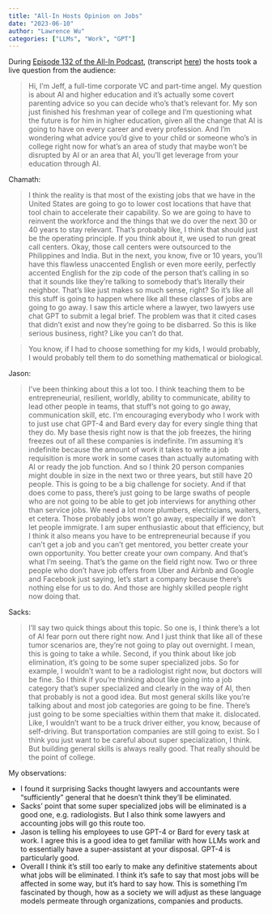 ```yaml
---
title: "All-In Hosts Opinion on Jobs"
date: "2023-06-10"
author: "Lawrence Wu"
categories: ["LLMs", "Work", "GPT"]
---
```


During [Episode 132 of the All-In Podcast](https://www.youtube.com/watch?v=aPMNbMR1p70&ab_channel=All-InPodcast), (transcript [here](https://steno.ai/all-in-with-chamath-jason-sacks/e132-sec-goes-after-crypto-giants-sequoia-splits-livpga-messis)) the hosts took a live question from the audience:

> Hi, I'm Jeff, a full-time corporate VC and part-time angel. My question is about AI and higher education and it's actually some covert parenting advice so you can decide who's that's relevant for. My son just finished his freshman year of college and I'm questioning what the future is for him in higher education, given all the change that AI is going to have on every career and every profession. And I'm wondering what advice you'd give to your child or someone who's in college right now for what's an area of study that maybe won't be disrupted by AI or an area that AI, you'll get leverage from your education through AI.

Chamath:

> I think the reality is that most of the existing jobs that we have in the United States are going to go to lower cost locations that have that tool chain to accelerate their capability. So we are going to have to reinvent the workforce and the things that we do over the next 30 or 40 years to stay relevant. That's probably like, I think that should just be the operating principle. If you think about it, we used to run great call centers. Okay, those call centers were outsourced to the Philippines and India. But in the next, you know, five or 10 years, you'll have this flawless unaccented English or even more eerily, perfectly accented English for the zip code of the person that's calling in so that it sounds like they're talking to somebody that's literally their neighbor. That's like just makes so much sense, right? So it's like all this stuff is going to happen where like all these classes of jobs are going to go away. I saw this article where a lawyer, two lawyers use chat GPT to submit a legal brief. The problem was that it cited cases that didn't exist and now they're going to be disbarred. So this is like serious business, right? Like you can't do that.

> You know, if I had to choose something for my kids, I would probably, I would probably tell them to do something mathematical or biological.

Jason: 

> I've been thinking about this a lot too. I think teaching them to be entrepreneurial, resilient, worldly, ability to communicate, ability to lead other people in teams, that stuff's not going to go away, communication skill, etc. I'm encouraging everybody who I work with to just use chat GPT-4 and Bard every day for every single thing that they do. My base thesis right now is that the job freezes, the hiring freezes out of all these companies is indefinite. I'm assuming it's indefinite because the amount of work it takes to write a job requisition is more work in some cases than actually automating with AI or ready the job function. And so I think 20 person companies might double in size in the next two or three years, but still have 20 people. This is going to be a big challenge for society. And if that does come to pass, there's just going to be large swaths of people who are not going to be able to get job interviews for anything other than service jobs. We need a lot more plumbers, electricians, waiters, et cetera. Those probably jobs won't go away, especially if we don't let people immigrate. I am super enthusiastic about that efficiency, but I think it also means you have to be entrepreneurial because if you can't get a job and you can't get mentored, you better create your own opportunity. You better create your own company. And that's what I'm seeing. That's the game on the field right now. Two or three people who don't have job offers from Uber and Airbnb and Google and Facebook just saying, let's start a company because there's nothing else for us to do. And those are highly skilled people right now doing that.

Sacks:

> I'll say two quick things about this topic. So one is, I think there's a lot of AI fear porn out there right now. And I just think that like all of these tumor scenarios are, they're not going to play out overnight. I mean, this is going to take a while. Second, if you think about like job elimination, it's going to be some super specialized jobs. So for example, I wouldn't want to be a radiologist right now, but doctors will be fine. So I think if you're thinking about like going into a job category that's super specialized and clearly in the way of AI, then that probably is not a good idea. But most general skills like you're talking about and most job categories are going to be fine. There's just going to be some specialties within them that make it. dislocated. Like, I wouldn't want to be a truck driver either, you know, because of self-driving. But transportation companies are still going to exist. So I think you just want to be careful about super specialization, I think. But building general skills is always really good. That really should be the point of college.

My observations:

- I found it surprising Sacks thought lawyers and accountants were "sufficiently" general that he doesn't think they'll be eliminated. 
- Sacks' point that some super specialized jobs will be eliminated is a good one, e.g. radiologists. But I also think some lawyers and accounting jobs will go this route too. 
- Jason is telling his employees to use GPT-4 or Bard for every task at work. I agree this is a good idea to get familiar with how LLMs work and to essentially have a super-assistant at your disposal. GPT-4 is particularly good.
- Overall I think it's still too early to make any definitive statements about what jobs will be eliminated. I think it's safe to say that most jobs will be affected in some way, but it's hard to say how. This is something I'm fascinated by though, how as a society we will adjust as these language models permeate through organizations, companies and products.
